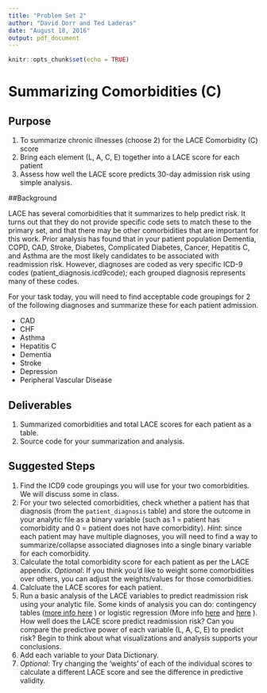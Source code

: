 ```yaml
---
title: "Problem Set 2"
author: "David Dorr and Ted Laderas"
date: "August 18, 2016"
output: pdf_document
---
```


```r
knitr::opts_chunk$set(echo = TRUE)
```

# Summarizing Comorbidities (C)

## Purpose 

1) To summarize chronic illnesses (choose 2) for the LACE Comorbidity (C) score
2) Bring each element (L, A, C, E) together into a LACE score for each patient
3) Assess how well the LACE score predicts 30-day admission risk using simple analysis.

##Background 

LACE has several comorbidities that it summarizes to help predict risk.  It turns out that they do not provide specific code sets to match these to the primary set, and that there may be other comorbidities that are important for this work.  Prior analysis has found that in your patient population Dementia, COPD, CAD, Stroke, Diabetes, Complicated Diabetes, Cancer, Hepatitis C, and Asthma are the most likely candidates to be associated with readmission risk.   However, diagnoses are coded as very specific ICD-9 codes (patient_diagnosis.icd9code); each grouped diagnosis represents many of these codes.  

For your task today, you will need to find acceptable code groupings for 2 of the following diagnoses and summarize these for each patient admission.

- CAD 
- CHF
- Asthma
- Hepatitis C
- Dementia
- Stroke
- Depression 
- Peripheral Vascular Disease 

## Deliverables

1) Summarized comorbidities and total LACE scores for each patient as a table.
2) Source code for your summarization and analysis.

## Suggested Steps

1) Find the ICD9 code groupings you will use for your two comorbidities. We will discuss some in class.
2) For your two selected comorbidities, check whether a patient has that diagnosis (from the `patient_diagnosis` table) and store the outcome in your analytic file as a binary variable (such as 1 = patient has comorbidity and 0 = patient does not have comorbidity). *Hint*: since each patient may have multiple diagnoses, you will need to find a way to summarize/collapse associated diagnoses into a single binary variable for each comorbidity.
3) Calculate the total comorbidity score for each patient as per the LACE appendix. *Optional*: If you think you'd like to weight some comorbidities over others, you can adjust the weights/values for those comorbidities.
4) Calcluate the LACE scores for each patient. 
5) Run a basic analysis of the LACE variables to predict readmission risk using your analytic file. Some kinds of analysis you can do: contingency tables ([more info here](http://www.statmethods.net/stats/frequencies.html) ) or logistic regression (More info [here](https://www.r-bloggers.com/evaluating-logistic-regression-models/) and [here](https://www.analyticsvidhya.com/blog/2015/11/beginners-guide-on-logistic-regression-in-r/) ). How well does the LACE score predict readmission risk? Can you compare the predictive power of each variable (L, A, C, E) to predict risk? Begin to think about what visualizations and analysis supports your conclusions.
6) Add each variable to your Data Dictionary.
7) *Optional*: Try changing the ‘weights’ of each of the individual scores to calculate a different LACE score and see the difference in predictive validity.
